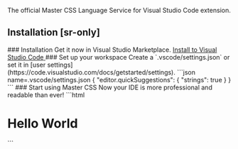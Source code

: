 
The official Master CSS Language Service for Visual Studio Code extension.

## Installation [sr-only]

<StepSection className="mt:50">
    <Step $row>
        <StepL>
            ### <StepNum />Installation
            Get it now in Visual Studio Marketplace.
        </StepL>
        <StepR>
            <a className="app-object app-object-interactive flex:col px:25 h:48 font:14 font:semibold r:4 lh:1 flex:row!" href="vscode:extension/masterco.master-css-language-service">
                <VSCodeSvg className="ml:-4 mr:10" width="20" height="20" />
                <span>Install to Visual Studio Code</span>
            </a>
        </StepR>
    </Step>
    <Step $row>
        <StepL>
            ### <StepNum />Set up your workspace
            Create a `.vscode/settings.json` or set it in [user settings](https://code.visualstudio.com/docs/getstarted/settings).
        </StepL>
        <StepR>
            ```json name=.vscode/settings.json
            {
                "editor.quickSuggestions": {
                    "strings": true
                }
            }
            ```
        </StepR>
    </Step>
    <Step>
        ### <StepNum />Start using Master CSS
        Now your IDE is more professional and readable than ever!
        ```html
        <h1 class="font:40 font:56@sm font:heavy italic m:50 text:center fg:red:hover">
            Hello World
        </h1>
        ```
    </Step>
</StepSection>